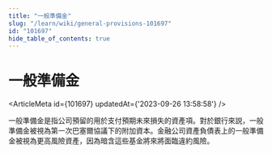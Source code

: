 ```yaml
---
title: "一般準備金"
slug: "/learn/wiki/general-provisions-101697"
id: "101697"
hide_table_of_contents: true
---
```



# 一般準備金

<ArticleMeta id={101697} updatedAt={'2023-09-26 13:58:58'} />
<div className='border-solid border-b border-t-0 my-4 border-[var(--ifm-color-gray-300)]' />

一般準備金是指公司預留的用於支付預期未來損失的資產項。對於銀行來説，一般準備金被視為第一次巴塞爾協議下的附加資本。金融公司資產負債表上的一般準備金被視為更高風險資產，因為暗含這些基金將來將面臨違約風險。
